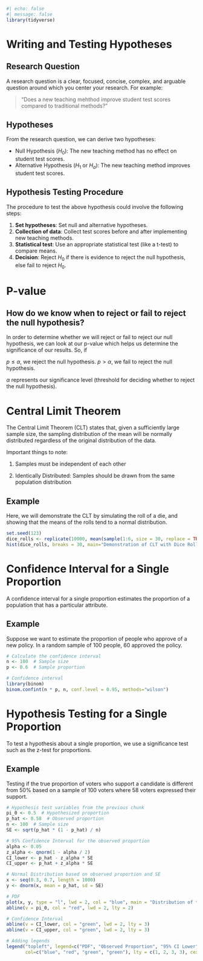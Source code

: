 ```r
#| echo: false
#| message: false
library(tidyverse)
```


# Writing and Testing Hypotheses

## Research Question

A research question is a clear, focused, concise, complex, and arguable question around which you center your research. For example:

> "Does a new teaching mehthod improve student test scores compared to traditional methods?"

## Hypotheses

From the research question, we can derive two hypotheses:

- Null Hypothesis ($H_0$): The new teaching method has no effect on student test scores.
- Alternative Hypothesis ($H_1$ or $H_a$): The new teaching method improves student test scores.

## Hypothesis Testing Procedure

The procedure to test the above hypothesis could involve the following steps:

1. **Set hypotheses**: Set null and alternative hypotheses.
2. **Collection of data**: Collect test scores before and after implementing new teaching methods.
3. **Statistical test**: Use an appropriate statistical test (like a t-test) to compare means.
4. **Decision**: Reject $H_0$ if there is evidence to reject the null hypothesis, else fail to reject $H_0$.

# P-value
## How do we know when to reject or fail to reject the null hypothesis?

In order to determine whether we will reject or fail to reject our null hypothesis, we can look at our p-value which helps us determine the significance of our results. So, if

$p \leq \alpha$, we reject the null hypothesis.
$p > \alpha$, we fail to reject the null hypothesis.

$\alpha$ represents our significance level (threshold for deciding whether to reject the null hypothesis).


# Central Limit Theorem

The Central Limit Theorem (CLT) states that, given a sufficiently large sample size, the sampling distribution of the mean will be normally distributed regardless of the original distribution of the data.

Important things to note:

1. Samples must be independent of each other

2. Identically Distributed: Samples should be drawn from the same population distribution

## Example

Here, we will demonstrate the CLT by simulating the roll of a die, and showing that the means of the rolls tend to a normal distribution.

```r
set.seed(123)
dice_rolls <- replicate(10000, mean(sample(1:6, size = 30, replace = TRUE)))
hist(dice_rolls, breaks = 30, main="Demonstration of CLT with Dice Rolls", xlab="Mean of 30 dice rolls")
```

# Confidence Interval for a Single Proportion

A confidence interval for a single proportion estimates the proportion of a population that has a particular attribute.

## Example

Suppose we want to estimate the proportion of people who approve of a new policy. In a random sample of 100 people, 60 approved the policy.

```r
# Calculate the confidence interval
n <- 100  # Sample size
p <- 0.6  # Sample proportion

# Confidence interval
library(binom)
binom.confint(n * p, n, conf.level = 0.95, methods="wilson")
```

# Hypothesis Testing for a Single Proportion

To test a hypothesis about a single proportion, we use a significance test such as the z-test for proportions.

## Example

Testing if the true proportion of voters who support a candidate is different from 50% based on a sample of 100 voters where 58 voters expressed their support.

```r
# Hypothesis test variables from the previous chunk
pi_0 <- 0.5  # Hypothesized proportion
p_hat <- 0.58  # Observed proportion
n <- 100  # Sample size
SE <- sqrt(p_hat * (1 - p_hat) / n)

# 95% Confidence Interval for the observed proportion
alpha <- 0.05
z_alpha <- qnorm(1 - alpha / 2)
CI_lower <- p_hat - z_alpha * SE
CI_upper <- p_hat + z_alpha * SE

# Normal Distribution based on observed proportion and SE
x <- seq(0.3, 0.7, length = 1000)
y <- dnorm(x, mean = p_hat, sd = SE)

# PDF
plot(x, y, type = "l", lwd = 2, col = "blue", main = "Distribution of the Observed Proportion", xlab = "Proportion", ylab = "Density")
abline(v = pi_0, col = "red", lwd = 2, lty = 2)

# Confidence Interval
abline(v = CI_lower, col = "green", lwd = 2, lty = 3)
abline(v = CI_upper, col = "green", lwd = 2, lty = 3)

# Adding legends
legend("topleft", legend=c("PDF", "Observed Proportion", "95% CI Lower", "95% CI Upper"), 
       col=c("blue", "red", "green", "green"), lty = c(1, 2, 3, 3), cex=0.8)


```

